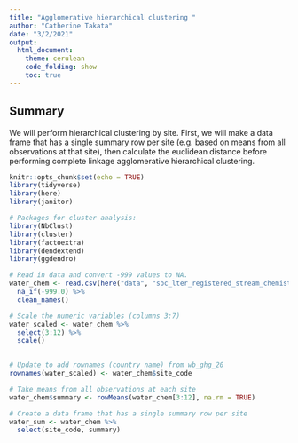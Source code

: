```yaml
---
title: "Agglomerative hierarchical clustering "
author: "Catherine Takata"
date: "3/2/2021"
output: 
  html_document:
    theme: cerulean
    code_folding: show
    toc: true
---
```


## Summary 
We will perform hierarchical clustering by site. First, we will make a data frame that has a single summary row per site (e.g. based on means from all observations at that site), then calculate the euclidean distance before performing complete linkage agglomerative hierarchical clustering. 

```r
knitr::opts_chunk$set(echo = TRUE)
library(tidyverse)
library(here)
library(janitor)

# Packages for cluster analysis:
library(NbClust)
library(cluster)
library(factoextra)
library(dendextend)
library(ggdendro)
```


```r
# Read in data and convert -999 values to NA.
water_chem <- read.csv(here("data", "sbc_lter_registered_stream_chemistry.csv")) %>% 
  na_if(-999.0) %>% 
  clean_names()
```


```r
# Scale the numeric variables (columns 3:7)
water_scaled <- water_chem %>% 
  select(3:12) %>% 
  scale()
  

# Update to add rownames (country name) from wb_ghg_20
rownames(water_scaled) <- water_chem$site_code

```


```r
# Take means from all observations at each site
water_chem$summary <- rowMeans(water_chem[3:12], na.rm = TRUE)

# Create a data frame that has a single summary row per site 
water_sum <- water_chem %>% 
  select(site_code, summary)
```

